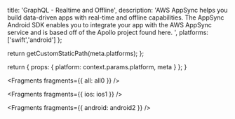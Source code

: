                   
  title: 'GraphQL - Realtime and Offline',
  description: 'AWS AppSync helps you build data-driven apps with real-time and offline capabilities. The AppSync Android SDK enables you to integrate your app with the AWS AppSync service and is based off of the Apollo project found here.  ',
  platforms: ['swift','android']
};

  return getCustomStaticPath(meta.platforms);
};

  return {
    props: {
      platform: context.params.platform,
      meta
    }
  };
}
          



<Fragments fragments={{ all: all0 }} />


<Fragments fragments={{ ios: ios1 }} />


<Fragments fragments={{ android: android2 }} />
